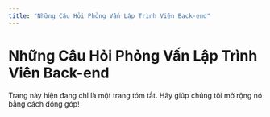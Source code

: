 ```yaml
---
title: "Những Câu Hỏi Phỏng Vấn Lập Trình Viên Back-end"
---
```



# Những Câu Hỏi Phỏng Vấn Lập Trình Viên Back-end

<Callout type="error">
  Trang này hiện đang chỉ là một trang tóm tắt. Hãy giúp chúng tôi mở rộng nó bằng cách đóng góp!
</Callout>
